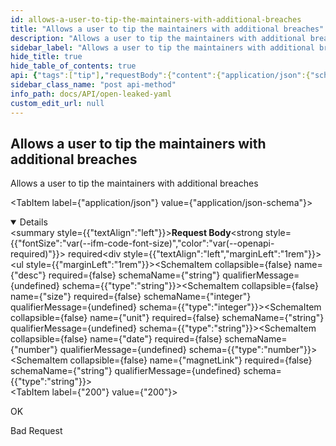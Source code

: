```yaml
---
id: allows-a-user-to-tip-the-maintainers-with-additional-breaches
title: "Allows a user to tip the maintainers with additional breaches"
description: "Allows a user to tip the maintainers with additional breaches"
sidebar_label: "Allows a user to tip the maintainers with additional breaches"
hide_title: true
hide_table_of_contents: true
api: {"tags":["tip"],"requestBody":{"content":{"application/json":{"schema":{"allOf":[{"title":"Tip rqeust Body"},{"type":"object","properties":{"desc":{"type":"string"},"size":{"type":"integer"},"unit":{"type":"string"},"date":{"type":"number"},"magnetLink":{"type":"string"}},"example":{"desc":"description","size":114,"unit":"GB","date":1683577685,"magnetLink":"magnet:?xt=urn:btih:d136b1adde531f38311fbf43fb96fc26df1a34cd&dn=Collection+%232-%235+%26+Antipublic"},"title":"Tip"}]}}},"required":true},"responses":{"200":{"description":"OK"},"400":{"description":"Bad Request"}},"security":[{"basicAuth":[]}],"description":"Allows a user to tip the maintainers with additional breaches","method":"post","path":"/api/tip/send","servers":[{"url":"https://virtserver.swaggerhub.com/Peetzie/OpenLeaked/1.0.0","description":"SwaggerHub API Auto Mocking"},{"url":"openleaked.compute.dtu.dk","description":"Default server"},{"url":"localhost","description":"Local running server"}],"securitySchemes":{"basicAuth":{"type":"http","scheme":"basic"}},"jsonRequestBodyExample":{"desc":"description","size":114,"unit":"GB","date":1683577685,"magnetLink":"magnet:?xt=urn:btih:d136b1adde531f38311fbf43fb96fc26df1a34cd&dn=Collection+%232-%235+%26+Antipublic"},"info":{"title":"Open Leaked YAML","description":"## Introduction\nThis API is documented in **OpenAPI** format. \n\n## OpenAPI Specification\nThis API is documented in **OpenAPI format** and is based on\n[Petstore sample](http://petstore.swagger.io/) provided by [swagger.io](http://swagger.io) team.\nIt was **extended** to illustrate features of [generator-openapi-repo](https://github.com/Rebilly/generator-openapi-repo)\ntool and [ReDoc](https://github.com/Redocly/redoc) documentation. In addition to standard\nOpenAPI syntax we use a few [vendor extensions](https://github.com/Redocly/redoc/blob/master/docs/redoc-vendor-extensions.md).\n\n## Cross-Origin Resource Sharing\nThis API features Cross-Origin Resource Sharing (CORS) implemented in compliance with  [W3C spec](https://www.w3.org/TR/cors/).\nAnd that allows cross-domain communication from the browser.\nAll responses have a wildcard same-origin which makes them completely public and accessible to everyone, including any code on any site.\n\n## Authentication\nThe application makes uses of build in authentication. Some of the client calls will be restricted. A local API key may be optained from the vendor\n","contact":{"name":"Open Leaked","url":"https://github.com/Open-Leaked/Monorepo","email":"openleaked@gmail.com"},"license":{"name":"Apache 2.0","url":"http://www.apache.org/licenses/LICENSE-2.0.html"},"version":"1.0.0","x-logo":{"url":"https://redocly.github.io/redoc/petstore-logo.png","altText":"Petstore logo"}},"postman":{"name":"Allows a user to tip the maintainers with additional breaches","description":{"type":"text/plain"},"url":{"path":["api","tip","send"],"host":["{{baseUrl}}"],"query":[],"variable":[]},"header":[{"key":"Content-Type","value":"application/json"}],"method":"POST","body":{"mode":"raw","raw":"\"\"","options":{"raw":{"language":"json"}}},"auth":{"type":"basic","basic":[{"type":"any","value":"<Basic Auth Username>","key":"username"},{"type":"any","value":"<Basic Auth Password>","key":"password"}]}}}
sidebar_class_name: "post api-method"
info_path: docs/API/open-leaked-yaml
custom_edit_url: null
---
```



## Allows a user to tip the maintainers with additional breaches



Allows a user to tip the maintainers with additional breaches

<MimeTabs><TabItem label={"application/json"} value={"application/json-schema"}><details style={{}} data-collapsed={false} open={true}><summary style={{"textAlign":"left"}}><strong>Request Body</strong><strong style={{"fontSize":"var(--ifm-code-font-size)","color":"var(--openapi-required)"}}> required</strong></summary><div style={{"textAlign":"left","marginLeft":"1rem"}}></div><ul style={{"marginLeft":"1rem"}}><SchemaItem collapsible={false} name={"desc"} required={false} schemaName={"string"} qualifierMessage={undefined} schema={{"type":"string"}}></SchemaItem><SchemaItem collapsible={false} name={"size"} required={false} schemaName={"integer"} qualifierMessage={undefined} schema={{"type":"integer"}}></SchemaItem><SchemaItem collapsible={false} name={"unit"} required={false} schemaName={"string"} qualifierMessage={undefined} schema={{"type":"string"}}></SchemaItem><SchemaItem collapsible={false} name={"date"} required={false} schemaName={"number"} qualifierMessage={undefined} schema={{"type":"number"}}></SchemaItem><SchemaItem collapsible={false} name={"magnetLink"} required={false} schemaName={"string"} qualifierMessage={undefined} schema={{"type":"string"}}></SchemaItem></ul></details></TabItem></MimeTabs><div><ApiTabs><TabItem label={"200"} value={"200"}><div>

OK

</div><div></div></TabItem><TabItem label={"400"} value={"400"}><div>

Bad Request

</div><div></div></TabItem></ApiTabs></div>
      